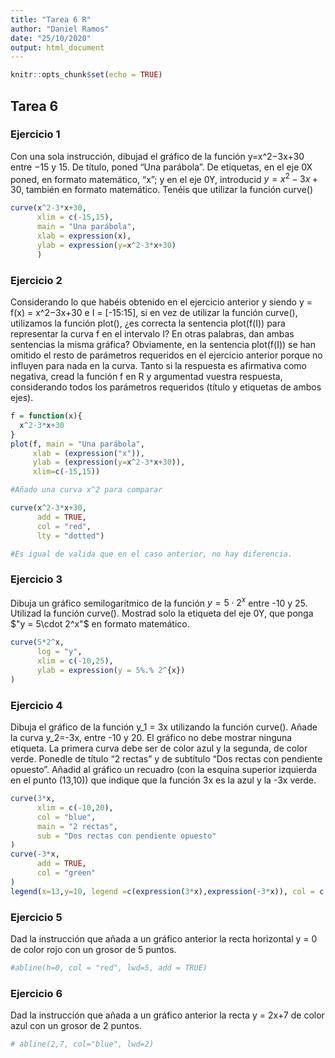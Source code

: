 ```yaml
---
title: "Tarea 6 R"
author: "Daniel Ramos"
date: "25/10/2020"
output: html_document
---
```


```r
knitr::opts_chunk$set(echo = TRUE)
```

## Tarea 6

### Ejercicio 1

Con una sola instrucción, dibujad el gráfico de la función y=x^2−3x+30 entre −15 y 15. De título, poned “Una parábola”. De etiquetas, en el eje 0X poned, en formato matemático, "x"; y en el eje 0Y, introducid $y=x^2−3x+30$, también en formato matemático. Tenéis que utilizar la función curve()

```r
curve(x^2-3*x+30,
      xlim = c(-15,15),
      main = "Una parábola",
      xlab = expression(x),
      ylab = expression(y=x^2-3*x+30)
      )

```

### Ejercicio 2

Considerando lo que habéis obtenido en el ejercicio anterior y siendo y = f(x) = x^2−3x+30 e I = [-15:15], si en vez de utilizar la función curve(), utilizamos la función plot(), ¿es correcta la sentencia plot(f(I)) para representar la curva f en el intervalo I? En otras palabras, dan ambas sentencias la misma gráfica? Obviamente, en la sentencia plot(f(I)) se han omitido el resto de parámetros requeridos en el ejercicio anterior porque no influyen para nada en la curva. Tanto si la respuesta es afirmativa como negativa, cread la función f en R y argumentad vuestra respuesta, considerando todos los parámetros requeridos (título y etiquetas de ambos ejes).

```r
f = function(x){
  x^2-3*x+30
}
plot(f, main = "Una parábola", 
     xlab = (expression("x")), 
     ylab = (expression(y=x^2-3*x+30)), 
     xlim=c(-15,15))

#Añado una curva x^2 para comparar

curve(x^2-3*x+30, 
      add = TRUE, 
      col = "red", 
      lty = "dotted")

#Es igual de valida que en el caso anterior, no hay diferencia.
```

### Ejercicio 3

Dibuja un gráfico semilogarítmico de la función $y = 5\cdot 2^x$ entre -10 y 25. Utilizad la función curve(). Mostrad solo la etiqueta del eje 0Y, que ponga $"y = 5\cdot 2^x"$ en formato matemático.

```r
curve(5*2^x,
      log = "y",
      xlim = c(-10,25),
      ylab = expression(y = 5%.% 2^{x})
)
```

### Ejercicio 4

Dibuja el gráfico de la función y_1 = 3x utilizando la función curve(). Añade la curva y_2=-3x, entre -10 y 20. El gráfico no debe mostrar ninguna etiqueta. La primera curva debe ser de color azul y la segunda, de color verde. Ponedle de título "2 rectas" y de subtítulo "Dos rectas con pendiente opuesto". Añadid al gráfico un recuadro (con la esquina superior izquierda en el punto (13,10)) que indique que la función 3x es la azul y la -3x verde.

```r
curve(3*x,
      xlim = c(-10,20),
      col = "blue",
      main = "2 rectas",
      sub = "Dos rectas con pendiente opuesto"
)
curve(-3*x,
      add = TRUE,
      col = "green"
)
legend(x=13,y=10, legend =c(expression(3*x),expression(-3*x)), col = c("blue","green"), lwd = 2, lty = c("solid","solid"))
```

### Ejercicio 5

Dad la instrucción que añada a un gráfico anterior la recta horizontal y = 0 de color rojo con un grosor de 5 puntos.

```r
#abline(h=0, col = "red", lwd=5, add = TRUE)
```

### Ejercicio 6

Dad la instrucción que añada a un gráfico anterior la recta y = 2x+7 de color azul con un grosor de 2 puntos.


```r
# abline(2,7, col="blue", lwd=2)

```






